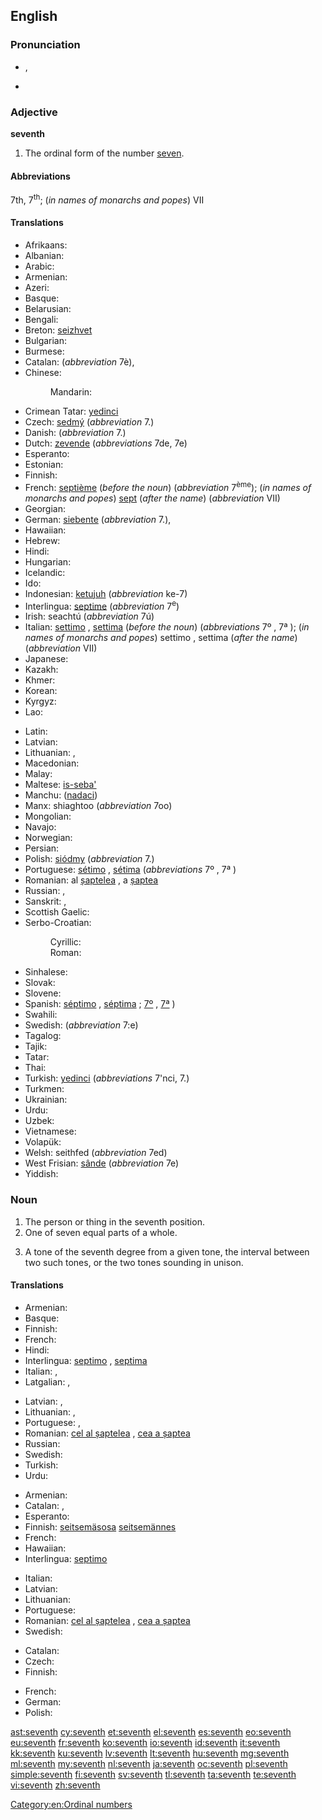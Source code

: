 ==English==
{{wikipedia}}
{{ordinalbox|en|6th|7th|8th|sixth|eighth|card=seven}}

===Pronunciation===
* {{a|UK|US}} {{IPA|/sɛv.nθ/}}, {{X-SAMPA|/sEv.nT/}}
* {{audio|en-us-seventh.ogg|Audio (US)}}

===Adjective===
'''seventh'''

# The ordinal form of the number [[seven]].

====Abbreviations====
7th, 7<sup>th</sup>; (''in names of monarchs and popes'') VII

====Translations====
{{trans-top|ordinal form of the number seven}}
* Afrikaans: {{t-|af|sewende}}
* Albanian: {{t-|sq|shtatë}}
* Arabic: {{t-|ar|سابع|m|tr=sābiʿ|sc=Arab}}
* Armenian: {{t-|hy|յոթերորդ|tr=yot'erord}}
* Azeri: {{t-|az|yeddinci}}
* Basque: {{t+|eu|zazpigarren}}
* Belarusian: {{t-|be|сёмы|m|tr=sjómy|sc=Cyrl}}
* Bengali: {{t-|bn|সপ্তম|tr=shôptôm|sc=Beng}}
* Breton: [[seizhvet]]
* Bulgarian: {{t-|bg|седми|m|tr=sédmi|sc=Cyrl}}
* Burmese: {{t+|my|သတ္တမ|tr=tha' tama.|sc=Mymr}}
* Catalan: {{t-|ca|setè|m}} (''abbreviation'' 7è), {{t-|ca|sèptim|m}}
* Chinese:
*: Mandarin: {{t|cmn|第七|tr=dìqī|sc=Hani}}
* Crimean Tatar: [[yedinci]]
* Czech: [[sedmý]] (''abbreviation'' 7.)
* Danish: {{t-|da|syvende}} (''abbreviation'' 7.)
* Dutch: [[zevende]] (''abbreviations'' 7de, 7e)
* Esperanto: {{t+|eo|sepa}}
* Estonian: {{t-|et|seitsmes}}
* Finnish: {{t+|fi|seitsemäs}}
* French: [[septième]] (''before the noun'') (''abbreviation'' 7<sup>ème</sup>); (''in names of monarchs and popes'') [[sept]] (''after the name'') (''abbreviation'' VII)
* Georgian: {{t-|ka|მეშვიდე|tr=mešvide|sc=Geor}}
* German: [[siebente]] (''abbreviation'' 7.), {{t+|de|siebte}}
* Hawaiian: {{tø|haw|hiku}}
* Hebrew: {{t-|he|שביעי|tr=shebîy‛îy, shebi‛îy|sc=Hebr}}
* Hindi: {{t-|hi|सातवां|tr=sātvā̃|sc=Deva}}
* Hungarian: {{t+|hu|hetedik}}
* Icelandic: {{t-|is|sjöundi}}
* Ido: {{t+|io|sepesma}}
* Indonesian: [[ketujuh]] (''abbreviation'' ke-7)
* Interlingua: [[septime]] (''abbreviation'' 7<sup>e</sup>)
* Irish: seachtú (''abbreviation'' 7ú)
* Italian: [[settimo]] {{m}}, [[settima]] {{f}} (''before the noun'') (''abbreviations'' 7º {{m}}, 7ª {{f}}); (''in names of monarchs and popes'') settimo {{m}}, settima {{f}} (''after the name'') (''abbreviation'' VII)
* Japanese: {{t-|ja|七番目|tr=ななばんめ, nanaban-me; しちばんめ, shichiban-me|sc=Jpan}}
* Kazakh: {{t|kk|жетінші|tr=jetinşi|sc=Cyrl}}
* Khmer: {{t-|km|ទីប្រាំពីរ|tr=tii pram pii|sc=Khmr}}
* Korean: {{t+|ko|일곱째|tr=ilgopjjae|sc=Hang}}
* Kyrgyz: {{t-|ky|жетинчи|tr=cetinçi|sc=Cyrl}}
* Lao: {{t-|lo|ທີ່ເຈັດ|tr=tʰī̀ čet|sc=Laoo}}
{{trans-mid}}
* Latin: {{t+|la|septimus}}
* Latvian: {{t+|lv|septiņi}}
* Lithuanian: {{t+|lt|septintas|m}}, {{t-|lt|septinta|f}}
* Macedonian: {{t-|mk|седми|m|tr=sédmi|sc=Cyrl}}
* Malay: {{t+|ms|ketujuh}}
* Maltese: [[is-seba']]
* Manchu: ([[nadaci]])
* Manx: shiaghtoo (''abbreviation'' 7oo)
* Mongolian: {{t-|mn|долдугаар|tr=doldugaar|sc=Cyrl}}
* Navajo: {{tø|nv|tsostsʼid góneʼ}}
* Norwegian: {{t-|no|sjunde}}
* Persian: {{t+|fa|هفتم|tr=haftom|sc=fa-Arab}}
* Polish: [[siódmy]] (''abbreviation'' 7.)
* Portuguese: [[sétimo]] {{m}}, [[sétima]] {{f}} (''abbreviations'' 7º {{m}}, 7ª {{f}})
* Romanian: al [[șaptelea]] {{m}}, a [[șaptea]] {{f}}
* Russian: {{t+|ru|седьмой|m|tr=sed’mój|sc=Cyrl}}, {{qualifier|abbreviation}} {{t-|ru|7-ой|sc=Cyrl}}
* Sanskrit: {{t-|sa|सप्तम|tr=saptama}}, {{t-|sa|सप्तमः|tr=saptamaḥ|sc=Deva}}
* Scottish Gaelic: {{t-|gd|seachdamh}}
* Serbo-Croatian:
*: Cyrillic: {{t-|sh|седми|m}}
*: Roman: {{t-|sh|sedmi|m}}
* Sinhalese: {{t-|si|හත්‍වැනි|tr=hatvæni|sc=Sinh}}
* Slovak: {{t-|sk|siedmy|m}}
* Slovene: {{t+|sl|sedmi|m}}
* Spanish: [[séptimo]] {{m}}, [[séptima]] {{f}}; {{qualifier|abbreviations}} [[7º]] {{m}}, [[7ª]] {{f}})
* Swahili: {{t-|sw|ya saba}}
* Swedish: {{t+|sv|sjunde}} (''abbreviation'' 7:e)
* Tagalog: {{t-|tl|ikapito}}
* Tajik: {{t-|tg|ҳафтум|tr=haftum|sc=Cyrl}}
* Tatar: {{t-|tt|җиденче|tr=cidençe|sc=Cyrl}}
* Thai: {{t-|th|ที่เจ็ด|tr=têe jèt|sc=Thai}}
* Turkish: [[yedinci]] (''abbreviations'' 7'nci, 7.)
* Turkmen: {{t-|tk|ýedinji}}
* Ukrainian: {{t+|uk|сьомий|m|tr=s’ómyj|sc=Cyrl}}
* Urdu: {{t-|ur|ساتواں|tr=sātvā̃|sc=ur-Arab}}
* Uzbek: {{t-|uz|yettinchi}}
* Vietnamese: {{t+|vi|thứ bảy}}
* Volapük: {{t+|vo|velid}}
* Welsh: seithfed (''abbreviation'' 7ed)
* West Frisian: [[sânde]] (''abbreviation'' 7e)
* Yiddish: {{t-|yi|זיבט|tr=zibt|sc=Hebr}}
{{trans-bottom}}

===Noun===
{{en-noun}}

# The person or thing in the seventh position.
# One of seven equal parts of a whole.
# {{music}} A tone of the seventh degree from a given tone, the interval between two such tones, or the two tones sounding in unison.

====Translations====
{{trans-top|something in the seventh position}}
* Armenian: {{t-|hy|յոթերորդ|tr=yot'erord}}
* Basque: {{t+|eu|zazpigarren}}
* Finnish: {{t+|fi|seitsemäs}}
* French: {{t+|fr|septième|m|f}}
* Hindi: {{t-|hi|सातवाँ|tr=sātvā̃|sc=Deva}}
* Interlingua: [[septimo]] {{m}}, [[septima]] {{f}}
* Italian: {{t+|it|settimo|m}}, {{t-|it|settima|f}}
* Latgalian: {{tø|ltg|septeits|m}}, {{tø|ltg|septeita|f}}
{{trans-mid}}
* Latvian: {{t+|lv|septītais|m}}, {{t-|lv|septītā|f}}
* Lithuanian: {{t+|lt|septintas|m}}, {{t-|lt|septinta|f}}
* Portuguese: {{t+|pt|sétimo|m}}, {{t-|pt|sétima|f}}
* Romanian: [[cel al șaptelea]] {{m}}, [[cea a șaptea]] {{f}}
* Russian: {{t+|ru|седьмой|tr=sed'mój|sc=Cyrl}}
* Swedish: {{t+|sv|sjua|c}}
* Turkish: {{t+|tr|yedinci}}
* Urdu: {{t-|ur|ساتوان|tr=sātvā̃|sc=ur-Arab}}
{{trans-bottom}}

{{trans-top|one of seven equal parts of a whole}}
* Armenian: {{t-|hy|յոթերորդ|tr=yot'erord}}
* Catalan: {{t-|ca|setè|m}}, {{t-|ca|sèptim|m}}
* Esperanto: {{t-|eo|sepono}}
* Finnish: [[seitsemäsosa]] [[seitsemännes]]
* French: {{t+|fr|septième|m}}
* Hawaiian: {{tø|haw|hapahiku}}
* Interlingua: [[septimo]]
{{trans-mid}}
* Italian: {{t+|it|settimo|m}}
* Latvian: {{t-|lv|septītā daļa}}
* Lithuanian: {{t-|lt|septintadalis|m}}
* Portuguese: {{t+|pt|sétimo|m}}
* Romanian: [[cel al șaptelea]] {{m}}, [[cea a șaptea]] {{f}}
* Swedish: {{t+|sv|sjundedel|c}}
{{trans-bottom}}

{{trans-top|musical interval}}
* Catalan: {{t-|ca|sèptima|f}}
* Czech: {{t-|cs|septima|f}}
* Finnish: {{t+|fi|septimi}}
{{trans-mid}}
* French: {{t+|fr|septième|f}}
* German: {{t-|de|Septime|f}}
* Polish: {{t-|pl|septyma|f}}
{{trans-bottom}}

[[Category:en:Ordinal numbers]]

[[ast:seventh]]
[[cy:seventh]]
[[et:seventh]]
[[el:seventh]]
[[es:seventh]]
[[eo:seventh]]
[[eu:seventh]]
[[fr:seventh]]
[[ko:seventh]]
[[io:seventh]]
[[id:seventh]]
[[it:seventh]]
[[kk:seventh]]
[[ku:seventh]]
[[lv:seventh]]
[[lt:seventh]]
[[hu:seventh]]
[[mg:seventh]]
[[ml:seventh]]
[[my:seventh]]
[[nl:seventh]]
[[ja:seventh]]
[[oc:seventh]]
[[pl:seventh]]
[[simple:seventh]]
[[fi:seventh]]
[[sv:seventh]]
[[tl:seventh]]
[[ta:seventh]]
[[te:seventh]]
[[vi:seventh]]
[[zh:seventh]]